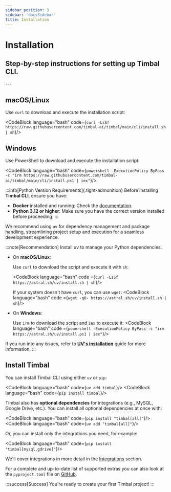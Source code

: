 ```yaml
---
sidebar_position: 3
sidebar: 'docsSidebar'
title: Installation
---
```


# Installation

<h2 className="subtitle" style={{marginTop: '-17px', fontSize: '1.1rem', fontWeight: 'normal'}}>
Step-by-step instructions for setting up Timbal CLI.
</h2>
---

## macOS/Linux

Use `curl` to download and execute the installation script:

<CodeBlock language="bash" code={`curl -LsSf https://raw.githubusercontent.com/timbal-ai/timbal/main/cli/install.sh | sh`}/>

## Windows

Use PowerShell to download and execute the installation script:

<CodeBlock language="bash" code={`powershell -ExecutionPolicy ByPass -c "irm https://raw.githubusercontent.com/timbal-ai/timbal/main/cli/install.ps1 | iex"`}/>

:::info[Python Version Requirements]{.tight-admonition}
Before installing **Timbal CLI**, ensure you have:
- **Docker** installed and running: Check the [documentation](https://docs.docker.com/engine/install/).
- **Python 3.12 or higher**: Make sure you have the correct version installed before proceeding.
:::

We recommend using `uv` for dependency management and package handling, streamlining project setup and execution for a seamless development experience.

:::note[Recommendation]
Install uv to manage your Python dependencies.

- On **macOS/Linux**:

  Use `curl` to download the script and execute it with `sh`:

  <CodeBlock language="bash" code ={`curl -LsSf https://astral.sh/uv/install.sh | sh`}/>

  If your system doesn't have `curl`, you can use `wget`:
  <CodeBlock language="bash" code ={`wget -qO- https://astral.sh/uv/install.sh | sh`}/>
- On **Windows**:

  Use `irm` to download the script and `iex` to execute it:
  <CodeBlock language="bash" code ={`powershell -ExecutionPolicy ByPass -c "irm https://astral.sh/uv/install.ps1 | iex"`}/>

If you run into any issues, refer to **[UV's installation](https://docs.astral.sh/uv/get-started/installation/)** guide for more information.
:::

## Install Timbal

You can install Timbal CLI using either `uv` or `pip`:

<CodeBlock language="bash" code={`uv add timbal`}/>
<CodeBlock language="bash" code={`pip install timbal`}/>

Timbal also has **optional dependencies** for integrations (e.g., MySQL, Google Drive, etc.).
You can install all optional dependencies at once with:

<CodeBlock language="bash" code={`pip install "timbal[all]"`}/>
<CodeBlock language="bash" code={`uv add "timbal[all]"`}/>

Or, you can install only the integrations you need, for example:

<CodeBlock language="bash" code={`pip install "timbal[mysql,gdrive]"`}/>

We'll cover integrations in more detail in the [Integrations](../integrations) section.

For a complete and up-to-date list of supported extras you can also look at the `pyproject.toml` file on [GitHub](https://github.com/timbal-ai/timbal/blob/main/pyproject.toml).

:::success[Success]
You're ready to create your first Timbal project!
:::